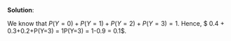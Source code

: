 

\color{blue}

**Solution**:

We know that $P(Y=0) + P(Y=1) + P(Y=2) + P(Y=3) = 1$. Hence, $ 0.4 + 0.3+0.2+P(Y=3) = 1\implies P(Y=3) = 1-0.9 = 0.1$.

\color{black}




